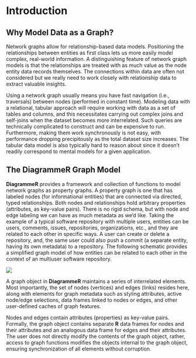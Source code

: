 # Introduction {#intro}

## Why Model Data as a Graph?

Network graphs allow for relationship-based data models. Positioning the relationships between entities as first class lets us more easily model complex, real-world information. A distinguishing feature of network graph models is that the relationships are treated with as much value as the node entity data records themselves. The connections within data are often not considered but we really need to work closely with relationship data to extract valuable insights.

Using a network graph usually means you have fast navigation (i.e., traversals) between nodes (performed in constant time). Modeling data with a relational, tabular approach will require working with data as a set of tables and columns, and this necessitates carrying out complex joins and self-joins when the dataset becomes more interrelated. Such queries are technically complicated to construct and can be expensive to run. Furthermore, making them work synchronously is not easy, with performance dropping precipitously as the total dataset size increases. The tabular data model is also typically hard to reason about since it doesn't readily correspond to mental models for a given application.

## The DiagrammeR Graph Model

**DiagrammeR** provides a framework and collection of functions to model network graphs as property graphs. A property graph is one that has labeled nodes (for informational entities) that are connected via directed, typed relationships. Both nodes and relationships hold arbitrary properties (attributes, as key-value pairs). There is no rigid schema, but with node and edge labeling we can have as much metadata as we’d like. Taking the example of a typical software repository with multiple users, entities can be users, comments, issues, repositories, organizations, etc., and they are related to each other in specific ways. A user can create or delete a repository, and, the same user could also push a commit (a separate entity, having its own metadata) to a repository. The following schematic provides a simplified graph model of how entities can be related to each other in the context of an multiuser software repository.

<img src="diagrams/property_graph_chp_01.png">

A graph object in **DiagrammeR** maintains a series of interrelated elements. Most importantly, the set of nodes (vertices) and edges (links) resides here, along with elements for graph metadata such as styling attributes, active node/edge selections, data frames linked to nodes or edges, and other user-defined caches of graph features.

Nodes and edges contain attributes (properties) as key-value pairs. Formally, the graph object contains separate **R** data frames for nodes and their attributes and an analogous data frame for edges and their attributes. The user does not directly modify the contents of the graph object, rather, access to graph functions modifies the objects internal to the graph object, ensuring synchronization of all elements without corruption.
